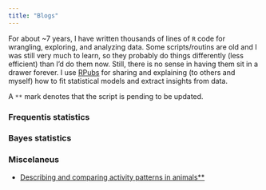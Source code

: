 ```yaml
---
title: "Blogs"
---
```


For about ~7 years, I have written thousands of lines of `R` code for wrangling, exploring, and analyzing data. Some scripts/routins are old and I was still very much to learn, so they probably do things differently (less efficient) than I'd do them now. Still, there is no sense in having them sit in a drawer forever. I use [RPubs](https://rpubs.com) for sharing and explaining (to others and myself) how to fit statistical models and extract insights from data. 

A `**` mark denotes that the script is pending to be updated.

### Frequentis statistics

### Bayes statistics

### Miscelaneus 

-   [Describing and comparing activity patterns in animals**](https://rpubs.com/andresfeli/1099783)
